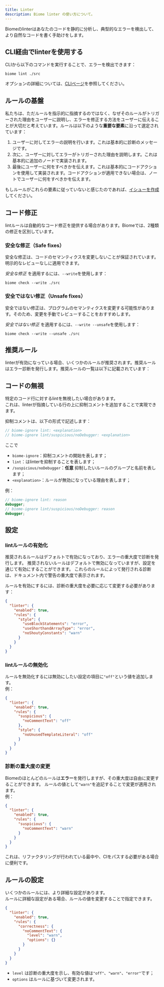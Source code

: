 ```yaml
---
title: Linter
description: Biome linter の使い方について。
---
```



Biomeのlinterはあなたのコードを静的に分析し、典型的なエラーを検出して、より自然なコードを書く手助けをします。  

<NumberOfRules />

## CLI経由でlinterを使用する

CLIから以下のコマンドを実行することで、エラーを検出できます：  

```shell
biome lint ./src
```

オプションの詳細については、[CLIページ](/reference/cli#biome-lint)を参照してください。 

## ルールの基盤

私たちは、ただルールを指示的に指摘するのではなく、なぜそのルールがトリガーされた理由をユーザーに説明し、エラーを修正する方法をユーザーに伝えることが大切だと考えています。ルールは以下のような**重要な要素**に沿って選定されています：

1. ユーザーに対してエラーの説明を行います。これは基本的に診断のメッセージです。
2. 次に、ユーザーに対してエラーがトリガーされた理由を説明します。これは基本的に追加のノードで実装されます。
3. 最後にユーザーに何をすべきかを伝えます。これは基本的にコードアクションを使用して実装されます。コードアクションが適用できない場合は、ノートでユーザーに何をすべきかを伝えます。

もしルールがこれらの要素に従っていないと感じたのであれば、[イシューを作成](https://github.com/biomejs/biome/issues/new?assignees=&labels=S-To+triage&projects=&template=01_bug.yml&title=%F0%9F%90%9B+%3CTITLE%3E)してください。

## コード修正

lintルールは自動的なコード修正を提供する場合があります。Biomeでは、2種類の修正を区別しています。

### 安全な修正（Safe fixes）  

安全な修正は、コードのセマンティクスを変更しないことが保証されています。明示的なレビューなしに適用できます。

_安全な修正_ を適用するには、`--write`を使用します：

```shell
biome check --write ./src
```

### 安全ではない修正（Unsafe fixes）  

安全ではない修正は、プログラムのセマンティクスを変更する可能性があります。そのため、変更を手動でレビューすることをおすすめします。 

_安全ではない修正_ を適用するには、`--write --unsafe`を使用します：

```shell
biome check --write --unsafe ./src
```


## 推奨ルール

linterが有効になっている場合、いくつかのルールが推奨されます。推奨ルールはエラー診断を発行します。推奨ルールの一覧は以下に記載されています：

<RecommendedRules />


## コードの無視

特定のコード行に対するlintを無視したい場合があります。  
これは、linterが指摘している行の上に抑制コメントを追加することで実現できます。 

抑制コメントは、以下の形式で記述します： 

```js
// biome-ignore lint: <explanation>
// biome-ignore lint/suspicious/noDebugger: <explanation>
```

ここで

- `biome-ignore`：抑制コメントの開始を表します；  
- `lint`：はlinterを抑制することを表します；  
- `/suspicious/noDebugger`：**任意** 抑制したいルールのグループと名前を表します；  
- `<explanation>`：ルールが無効になっている理由を表します；  

例：

```ts
// biome-ignore lint: reason
debugger;
// biome-ignore lint/suspicious/noDebugger: reason
debugger;
```


## 設定

### lintルールの有効化

推奨されるルールはデフォルトで有効になっており、エラーの重大度で診断を発行します。
推奨されないルールはデフォルトで無効になっていますが、設定を通じて有効にすることができます。
これらのルールによって発行される診断は、ドキュメント内で警告の重大度で表示されます。

ルールを有効にするには、診断の重大度を必要に応じて変更する必要があります：

```json
{
  "linter": {
    "enabled": true,
    "rules": {
      "style": {
        "useBlockStatements": "error",
        "useShorthandArrayType": "error",
        "noShoutyConstants": "warn"
      }
    }
  }
}
```

### lintルールの無効化

ルールを無効化するには無効にしたい設定の項目に`"off"`という値を追加します。  
例：  

```json
{
  "linter": {
    "enabled": true,
    "rules": {
      "suspicious": {
        "noCommentText": "off"
      },
      "style": {
        "noUnusedTemplateLiteral": "off"
      }
    }
  }
}
```

### 診断の重大度の変更

Biomeのほとんどのルールは**エラー**を発行しますが、その重大度は自由に変更することができます。
ルールの値として`"warn"`を追記することで変更が適用されます。  
例： 

```json
{
  "linter": {
    "enabled": true,
    "rules": {
      "suspicious": {
        "noCommentText": "warn"
      }
    }
  }
}
```

これは、リファクタリングが行われている最中や、CIをパスする必要がある場合に便利です。

## ルールの設定

いくつかのルールには、より詳細な設定があります。  
ルールに詳細な設定がある場合、ルールの値を変更することで指定できます。 

```json
{
  "linter": {
    "enabled": true,
    "rules": {
      "correctness": {
        "noCommentText": {
          "level": "warn",
          "options": {}
        }
      }
    }
  }
}
```

- `level` は診断の重大度を示し、有効な値は`"off"`、`"warn"`、`"error"`です；
- `options` はルールに基づいて変更されます。
